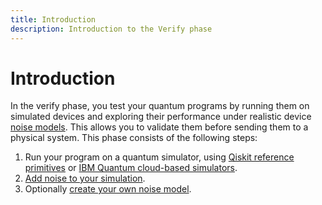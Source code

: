 ```yaml
---
title: Introduction
description: Introduction to the Verify phase
---
```

# Introduction

In the verify phase, you test your quantum programs by running them on simulated devices and exploring their performance under realistic device [noise models](https://qiskit.org/ecosystem/aer/apidocs/aer_noise.html). This allows you to validate them before sending them to a physical system. This phase consists of the following steps:

1. Run your program on a quantum simulator, using [Qiskit reference primitives](simulate-with-primitives) or [IBM Quantum cloud-based simulators](simulators).
1. [Add noise to your simulation](noise). 
2. Optionally [create your own noise model](building_noise_models). 

